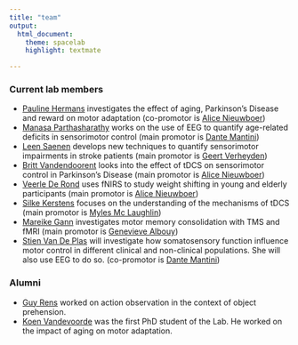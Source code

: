 ```yaml
---
title: "team"
output:
  html_document:
    theme: spacelab
    highlight: textmate 

---
```



### Current lab members
* [Pauline Hermans](https://www.kuleuven.be/wieiswie/nl/person/00120172) investigates the effect of aging, Parkinson's Disease and reward on motor adaptation (co-promotor is [Alice Nieuwboer](https://www.kuleuven.be/wieiswie/nl/person/00014581))
* [Manasa Parthasharathy](https://www.kuleuven.be/wieiswie/nl/person/00118155) works on the use of EEG to quantify age-related deficits in sensorimotor control (main promotor is [Dante Mantini](https://www.kuleuven.be/wieiswie/nl/person/00064085))
* [Leen Saenen](https://www.kuleuven.be/wieiswie/nl/person/00123401) develops new techniques to quantify sensorimotor impairments in stroke patients (main promotor is [Geert Verheyden](https://www.kuleuven.be/wieiswie/nl/person/00029759))
* [Britt Vandendoorent](https://www.kuleuven.be/wieiswie/nl/person/00086733) looks into the effect of tDCS on sensorimotor control in Parkinson's Disease (main promotor is [Alice Nieuwboer](https://www.kuleuven.be/wieiswie/nl/person/00014581))
* [Veerle De Rond](https://www.kuleuven.be/wieiswie/nl/person/00117680) uses fNIRS to study weight shifting in young and elderly participants (main promotor is [Alice Nieuwboer](https://www.kuleuven.be/wieiswie/nl/person/00014581))
* [Silke Kerstens](https://www.kuleuven.be/wieiswie/nl/person/00122770) focuses on the understanding of the mechanisms of tDCS (main promotor is [Myles Mc Laughlin](https://www.kuleuven.be/wieiswie/nl/person/00043883))
* [Mareike Gann](https://www.kuleuven.be/wieiswie/nl/person/00114278) investigates motor memory consolidation with TMS and fMRI (main promotor is [Genevieve Albouy](https://www.kuleuven.be/wieiswie/nl/person/00096297))
* [Stien Van De Plas](https://www.kuleuven.be/wieiswie/nl/person/00118791) will investigate how somatosensory function influence motor control in different clinical and non-clinical populations. She will also use EEG to do so. (co-promotor is [Dante Mantini](https://www.kuleuven.be/wieiswie/nl/person/00064085))

### Alumni

* [Guy Rens](http://orcid.org/0000-0002-1000-529X) worked on action observation in the context of object prehension.
* [Koen Vandevoorde](https://scholar.google.be/citations?user=hezciDMAAAAJ&hl=en) was the first PhD student of the Lab. He worked on the impact of aging on motor adaptation.